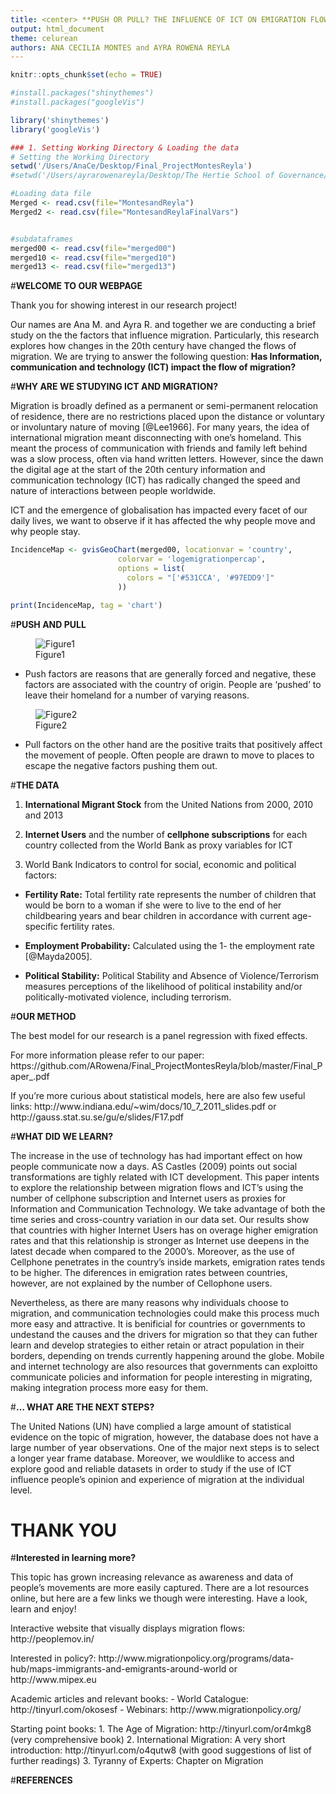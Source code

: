 ```yaml
--- 
title: <center> **PUSH OR PULL? THE INFLUENCE OF ICT ON EMIGRATION FLOWS** </center>
output: html_document 
theme: celurean
authors: ANA CECILIA MONTES and AYRA ROWENA REYLA 
---
```



```r
knitr::opts_chunk$set(echo = TRUE)

#install.packages("shinythemes")
#install.packages("googleVis")

library('shinythemes')
library('googleVis')

### 1. Setting Working Directory & Loading the data
# Setting the Working Directory
setwd('/Users/AnaCe/Desktop/Final_ProjectMontesReyla')
#setwd('/Users/ayrarowenareyla/Desktop/The Hertie School of Governance/Collaborative Social Sciences/Final_ProjectMontesReyla')

#Loading data file
Merged <- read.csv(file="MontesandReyla")
Merged2 <- read.csv(file="MontesandReylaFinalVars")


#subdataframes
merged00 <- read.csv(file="merged00")
merged10 <- read.csv(file="merged10")
merged13 <- read.csv(file="merged13")
```

#**WELCOME TO OUR WEBPAGE** 

Thank you for showing interest in our research project! 

Our names are Ana M. and Ayra R. and together we are conducting a brief study on the the factors that influence migration. Particularly, this research explores how changes in the 20th century have  changed the flows of migration. We are trying to answer the following question: **Has Information, communication and technology (ICT) impact the flow of migration?**


#**WHY ARE WE STUDYING ICT AND MIGRATION?**

Migration is broadly defined as a permanent or semi-permanent relocation of residence, there are no restrictions placed upon the distance or voluntary or involuntary nature of moving [@Lee1966]. For many years, the idea of international migration meant disconnecting with one's homeland. This meant the process of communication with friends and family left behind was a slow process, often via hand written letters. However, since the dawn the digital age at the start of the 20th century information and communication technology (ICT) has radically changed the speed and nature of interactions between people worldwide. 

ICT and the emergence of globalisation has impacted every facet of our daily lives, we want to observe if it has affected the why people move and why people stay. 

```r
IncidenceMap <- gvisGeoChart(merged00, locationvar = 'country',
                        colorvar = 'logemigrationpercap',
                        options = list(
                          colors = "['#531CCA', '#97EDD9']"
                        ))

print(IncidenceMap, tag = 'chart')
````

#**PUSH AND PULL**

![Figure1](http://i63.tinypic.com/2u7ul1k.jpg) 

- Push factors are reasons that are generally forced and negative, these factors are associated with the country of origin. People are 'pushed' to leave their homeland for a number of varying reasons.  

![Figure2](http://i67.tinypic.com/5vmwrm.jpg) 

- Pull factors on the other hand are the positive traits that positively affect the movement of people. Often people are drawn to move to places to escape the negative factors pushing them out.



#**THE DATA**

1. **International Migrant Stock** from the United Nations from 2000, 2010 and 2013

2. **Internet Users** and the number of **cellphone subscriptions** for each country collected from the World Bank as proxy variables for ICT 

3. World Bank Indicators to control for social, economic and political factors:

- **Fertility Rate:** Total fertility rate represents the number of children that would be born to a woman if she were to live to the end of her childbearing years and bear children in accordance with current age-specific fertility rates.

- **Employment Probability:** Calculated using the 1- the employment rate [@Mayda2005].

- **Political Stability:** Political Stability and Absence of Violence/Terrorism measures perceptions of the likelihood of political instability and/or politically-motivated violence, including terrorism.

#**OUR METHOD**

The best model for our research is a panel regression with fixed effects.

For more information please refer to our paper: https://github.com/ARowena/Final_ProjectMontesReyla/blob/master/Final_Paper_.pdf

If you're more curious about statistical models, here are also few useful links: http://www.indiana.edu/~wim/docs/10_7_2011_slides.pdf or http://gauss.stat.su.se/gu/e/slides/F17.pdf

#**WHAT DID WE LEARN?**

The increase in the use of technology has had important effect on how people communicate now a days. AS Castles (2009) points out social transformations are tighly related with ICT development. This paper intents to explore the relationship between migration flows and ICT's using the number of cellphone subscription and Internet users as proxies for Information and  Communication Technology. We take advantage of both the time series and cross-country variation in our data set. Our results show that countries with higher Internet Users has on overage higher emigration rates and that this relationship is stronger as Internet use deepens in the latest decade when compared to the 2000's. Moreover, as the use of Cellphone penetrates in the country's inside markets, emigration rates tends to be higher. The diferences in emigration rates between countries, however, are not explained by the number of Cellophone users. 

Nevertheless, as there are many reasons why individuals choose to migration, and communication technologies could make this process much more easy and attractive. It is benificial for countries or governments to undestand the causes and the drivers for migration so that they can futher learn and develop strategies to either retain or atract population in their borders, depending on trends currently happening around the globe. Mobile and internet technology are also resources that governments can exploitto communicate policies and information for people interesting in migrating, making integration process more easy for them.

#**... WHAT ARE THE NEXT STEPS?** 

The United Nations (UN) have complied a large amount of statistical evidence on the topic of migration, however, the database does not have a large number of year observations. One of the major next steps is to select a longer year frame database. Moreover, we wouldlike to  access and explore good and reliable datasets in order to study if the use of ICT influence people's opinion and experience of migration at the individual level. 





# **THANK YOU**


#**Interested in learning more?**

This topic has grown increasing relevance as awareness and data of people's movements are more easily captured. There are a lot resources online, but here are a few links we though were interesting. Have a look, learn and enjoy!

Interactive website that visually displays migration flows: http://peoplemov.in/

Interested in policy?: http://www.migrationpolicy.org/programs/data-hub/maps-immigrants-and-emigrants-around-world or http://www.mipex.eu

Academic articles and relevant books: 
- World Catalogue: http://tinyurl.com/okosesf
- Webinars: http://www.migrationpolicy.org/

Starting point books: 
1. The Age of Migration: http://tinyurl.com/or4mkg8 (very comprehensive book)
2. International Migration: A very short introduction: http://tinyurl.com/o4qutw8 (with good suggestions of list of further readings)
3. Tyranny of Experts: Chapter on Migration




#**REFERENCES**
